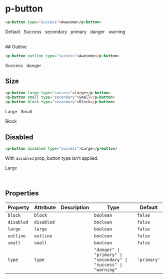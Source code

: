 
<Meta title="Components/Buttons" />

# p-button

```html
<p-button type="success">Awesome</p-button>
```

<p-button>Default</p-button>
&nbsp;
<p-button type="success">Success</p-button>
&nbsp;
<p-button type="secondary">secondary</p-button>
&nbsp;
<p-button type="primary">primary</p-button>
&nbsp;
<p-button type="danger">danger</p-button>
&nbsp;
<p-button type="warning">warning</p-button>

<br />
## Outline

```html
<p-button outline type="success">Awesome</p-button>
```

<p-button outline type="success">Success</p-button>
&nbsp;
<p-button outline type="danger">danger</p-button>

## Size

```html
<p-button large type="success">Large</p-button>
<p-button small type="secondary">Small</p-button>
<p-button block type="secondary">Block</p-button>
```

<p-button large type="success">Large</p-button>
&nbsp;
<p-button small type="secondary">Small</p-button>

<div style={{width: "400px"}}>
    <p-button block type="secondary">Block</p-button>
</div>

## Disabled

```html
<p-button disabled type="success">Large</p-button>
```

With `disabled` prop, button type isn't applied.

<p-button disabled type="success">Large</p-button>

<br />

## Properties

| Property   | Attribute  | Description | Type                                                             | Default     |
| ---------- | ---------- | ----------- | ---------------------------------------------------------------- | ----------- |
| `block`    | `block`    |             | `boolean`                                                        | `false`     |
| `disabled` | `disabled` |             | `boolean`                                                        | `false`     |
| `large`    | `large`    |             | `boolean`                                                        | `false`     |
| `outline`  | `outline`  |             | `boolean`                                                        | `false`     |
| `small`    | `small`    |             | `boolean`                                                        | `false`     |
| `type`     | `type`     |             | `"danger" \| "primary" \| "secondary" \| "success" \| "warning"` | `'primary'` |
